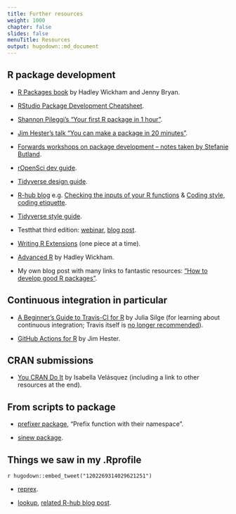 ```yaml
---
title: Further resources
weight: 1000
chapter: false
slides: false
menuTitle: Resources
output: hugodown::md_document
---
```


## R package development

* [R Packages book](https://r-pkgs.org) by Hadley Wickham and Jenny Bryan.

* [RStudio Package Development Cheatsheet](https://raw.githubusercontent.com/rstudio/cheatsheets/master/package-development.pdf).

* [Shannon Pileggi's "Your first R package in 1 hour"](https://www.pipinghotdata.com/posts/2020-10-25-your-first-r-package-in-1-hour/).

* [Jim Hester's talk "You can make a package in 20 minutes"](https://www.jimhester.com/talk/2018-rsc-r-pkgs/).

* [Forwards workshops on package development -- notes taken by Stefanie Butland](https://github.com/stefaniebutland/pkg-dev-notes).

* [rOpenSci dev guide](https://devguide.ropensci.org).

* [Tidyverse design guide](https://design.tidyverse.org/).

* [R-hub blog](https://blog.r-hub.io) e.g. [Checking the inputs of your R functions](https://blog.r-hub.io/2022/03/10/input-checking/) & [Coding style, coding etiquette](https://blog.r-hub.io/2022/03/21/code-style/).

* [Tidyverse style guide](https://style.tidyverse.org/).

* Testthat third edition: [webinar](https://rstudio.com/resources/webinars/testthat-3/), [blog post](https://www.tidyverse.org/blog/2020/10/testthat-3-0-0/).

* [Writing R Extensions](https://cran.r-project.org/doc/manuals/R-exts.html) (one piece at a time).

* [Advanced R](https://adv-r.hadley.nz/) by Hadley Wickham.

* My own blog post with many links to fantastic resources: ["How to develop good R packages"](http://www.masalmon.eu/2017/12/11/goodrpackages/).

## Continuous integration in particular

* [A Beginner's Guide to Travis-CI for R](https://juliasilge.com/blog/beginners-guide-to-travis/) by Julia Silge (for learning about continuous integration; Travis itself is [no longer recommended](https://ropensci.org/blog/2020/11/19/moving-away-travis/)).

* [GitHub Actions for R](https://www.jimhester.com/talk/2020-rsc-github-actions/) by Jim Hester.

## CRAN submissions

* [You CRAN Do It](https://ivelasq.rbind.io/blog/you-cran-do-it/) by Isabella Velásquez (including a link to other resources at the end).

## From scripts to package

* [prefixer package](https://github.com/dreamRs/prefixer), "Prefix function with their namespace".

* [sinew package](https://yonicd.github.io/sinew/articles/motivation.html).

## Things we saw in my .Rprofile

`r hugodown::embed_tweet("1202269314029621251")`

* [reprex](https://reprex.tidyverse.org/).

* [lookup](https://github.com/jimhester/lookup#readme), [related R-hub blog post](https://blog.r-hub.io/2019/05/14/read-the-source/).
